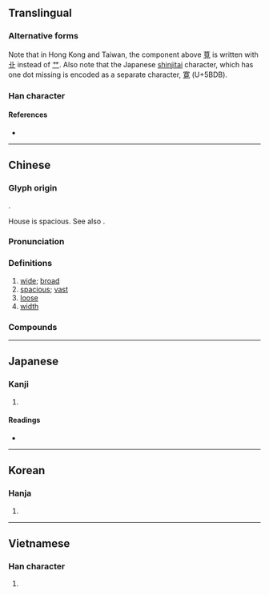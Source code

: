 {{also|宽|寛}}
{{character info/new}}
==Translingual==
{{Han simplified forms|寬|寛|宽}}

===Alternative forms===
Note that in Hong Kong and Taiwan, the component above [[萈]] is written with [[卝]] instead of [[艹]]. Also note that the Japanese [[shinjitai]] character, which has one dot missing is encoded as a separate character, [[寛]] (U+5BDB).

===Han character===
{{Han char|rn=40|rad=宀|as=12|sn=14|four=30216|canj=JTBI|ids=⿱宀萈(GJKV),⿳宀⻀⿷見丶(HT)}}

====References====
* {{Han ref|kx=0292.060|dkj=07322|dj=0578.050|hdz=20947.010|uh=5BEC|ud=23532|bh=BC65|bd=48229}}

----

==Chinese==
{{zh-forms|s=宽}}

===Glyph origin===
{{Han etym}}
{{Han compound|宀|萈|c1=s|c2=p|t1=house|t2=goat|ls=psc}}.

House is spacious. See also {{zh-l|*家}}.

===Pronunciation===
{{zh-pron
|m=kuān
|c=fun1
|h=pfs=khôn
|md=kuăng
|mn=khoan/khoaⁿ
|mn_note=khoan - literary; khoaⁿ - vernacular
|w=1khuoe
|mc=y
|oc=y
|ma=zh-kuān.oga
|cat=a
}}

===Definitions===
{{zh-hanzi}}

# [[wide]]; [[broad]]
# [[spacious]]; [[vast]]
# [[loose]]
# [[width]]

===Compounds===
{{zh-der|寬厚|寬吻海豚|寬和|寬大|寬宏|寬宏大度|寬宏大量|寬容|寬帶|寬度|寬廣|寬待|寬心|寬恕|寬慰|寬懷|寬扎|寬扎節|寬敞|寬暢|寬曠|寬綽|寬緩|寬裕|寬貸|寬闊|寬頻|寬鬆|寬大為懷|寬褪|外寬內深|寬洪大量|寬皮說話|寬刑省法|寬打窄用|寬假|寬弘|寬免|寬皮毛|寬減額|寬展|寬饒|從寬發落|從寬|寬博|寬讓|寬綽綽|寬坐|寬衣|寬打周遭|寬尾鳳蝶|寬餘|寬限|寬轉|寬譬|寬解|寬縱|寬窄|寬猛相濟|寬狹|寬洪海量|寬洪大度|寬泛|寬心丸兒|寬幅|寬宥|寬住|心寬體胖|寬限日|心寬體肥|外寬內忌|寬打料帳|寬仁大度|寬舒|平坦寬闊|心寬|寬洪|大寬轉|放寬|本大利寬|放寬心|打寬轉|拓寬|肩膀兒寬|自寬|鬆寬|耕寬|面寬}}

{{zh-cat|Elementary}}

----

==Japanese==
{{ja-kanji forms|寛|寬}}

===Kanji===
{{ja-kanji|grade=|rs=宀12|shin=寛}}

# {{defn|lang=ja|sort=宀12}}

====Readings====
* {{ja-readings|on=[[かん]] (kan)|kun=[[ひろい]] (hiroi), [[ゆるやか]] (yuruyaka), [[くつろぐ]] (kutsurogu)}}

----

==Korean==

===Hanja===
{{ko-hanja|hangeul=관|mr=kwan}}

# {{defn|lang=ko|sort=宀12}}

----

==Vietnamese==

===Han character===
{{vi-hantu|[[khoan]], [[khoăn]]|rs=宀12}}

# {{defn|lang=vi|sort=宀12}}